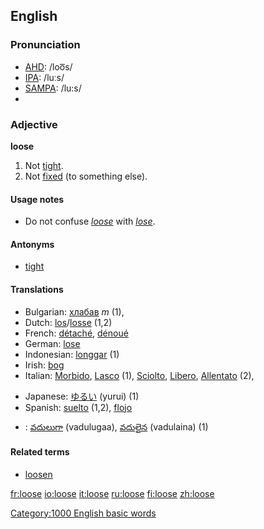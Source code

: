 ==English==

===Pronunciation===
*[[w:AHD|AHD]]: /loo͞s/
*[[w:IPA|IPA]]: /luːs/
*[[w:SAMPA|SAMPA]]: /lu:s/
*{{audio|en-us-loose.ogg|Audio (US)}}

===Adjective===
'''loose'''

# Not [[tight]].
# Not [[fixed]] (to something else).

====Usage notes====
*Do not confuse ''[[loose]]'' with ''[[lose]]''.

====Antonyms====
*[[tight]]

====Translations====
{{top}}
*Bulgarian: [[хлабав]] ''m'' (1), 
*Dutch: [[los]]/[[losse]] (1,2)
*French: [[détaché]], [[dénoué]]
*German: [[lose]]
*Indonesian: [[longgar]] (1)
*Irish: [[bog]]
*Italian: [[Morbido]], [[Lasco]] (1), [[Sciolto]], [[Libero]], [[Allentato]] (2), 
{{mid}}
*Japanese: [[ゆるい]] (yurui) (1)
*Spanish: [[suelto]] (1,2), [[flojo]]
*{{te}}: [[వదులుగా]] (vadulugaa), [[వదులైన]] (vadulaina) (1)
{{bottom}}

====Related terms====
*[[loosen]]

[[Category:1000 English basic words]]

[[fr:loose]]
[[io:loose]]
[[it:loose]]
[[ru:loose]]
[[fi:loose]]
[[zh:loose]]